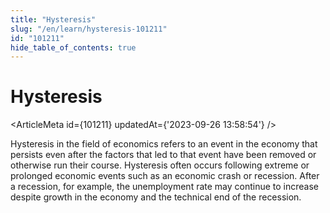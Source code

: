 ```yaml
---
title: "Hysteresis"
slug: "/en/learn/hysteresis-101211"
id: "101211"
hide_table_of_contents: true
---
```



# Hysteresis

<ArticleMeta id={101211} updatedAt={'2023-09-26 13:58:54'} />
<div className='border-solid border-b border-t-0 my-4 border-[var(--ifm-color-gray-300)]' />

Hysteresis in the field of economics refers to an event in the economy that persists even after the factors that led to that event have been removed or otherwise run their course. Hysteresis often occurs following extreme or prolonged economic events such as an economic crash or recession. After a recession, for example, the unemployment rate may continue to increase despite growth in the economy and the technical end of the recession.
